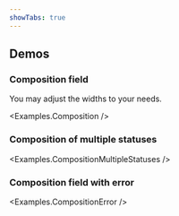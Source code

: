 ```yaml
---
showTabs: true
---
```



## Demos

### Composition field

You may adjust the widths to your needs.

<Examples.Composition />

### Composition of multiple statuses

<Examples.CompositionMultipleStatuses />

### Composition field with error

<Examples.CompositionError />
